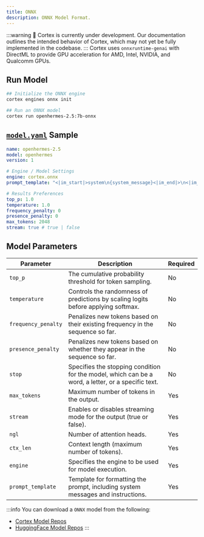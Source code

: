 ```yaml
---
title: ONNX
description: ONNX Model Format.
---
```


:::warning
🚧 Cortex is currently under development. Our documentation outlines the intended behavior of Cortex, which may not yet be fully implemented in the codebase.
:::
Cortex uses `onnxruntime-genai` with DirectML to provide GPU acceleration for AMD, Intel, NVIDIA, and Qualcomm GPUs.

## Run Model
```bash
## Initialize the ONNX engine
cortex engines onnx init

## Run an ONNX model
cortex run openhermes-2.5:7b-onnx
```
## [`model.yaml`](/docs/model-yaml) Sample
```yaml
name: openhermes-2.5
model: openhermes
version: 1

# Engine / Model Settings
engine: cortex.onnx
prompt_template: "<|im_start|>system\n{system_message}<|im_end|>\n<|im_start|>user\n{prompt}<|im_end|>\n<|im_start|>assistant\n"

# Results Preferences
top_p: 1.0
temperature: 1.0
frequency_penalty: 0
presence_penalty: 0
max_tokens: 2048 
stream: true # true | false

```
## Model Parameters

| **Parameter**          | **Description**                                                                      | **Required** |
|------------------------|--------------------------------------------------------------------------------------|--------------|
| `top_p`                | The cumulative probability threshold for token sampling.                             | No  |
| `temperature`          | Controls the randomness of predictions by scaling logits before applying softmax.    | No   |
| `frequency_penalty`    | Penalizes new tokens based on their existing frequency in the sequence so far.       | No   |
| `presence_penalty`     | Penalizes new tokens based on whether they appear in the sequence so far.            | No   |
| `stop`                 | Specifies the stopping condition for the model, which can be a word, a letter, or a specific text. | No          |
| `max_tokens`           | Maximum number of tokens in the output.                                              | Yes          |
| `stream`               | Enables or disables streaming mode for the output (true or false).                   | Yes          |
| `ngl`                  | Number of attention heads.                                                           | Yes          |
| `ctx_len`              | Context length (maximum number of tokens).                                           | Yes          |
| `engine`               | Specifies the engine to be used for model execution.                                 | Yes          |
| `prompt_template`      | Template for formatting the prompt, including system messages and instructions.      | Yes          |


:::info
You can download a `ONNX` model from the following:
- [Cortex Model Repos](/docs/hub/cortex-hub)
- [HuggingFace Model Repos](/docs/hub/hugging-face)
:::